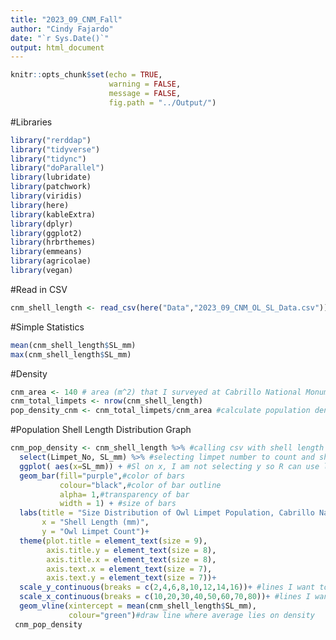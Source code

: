 ```yaml
---
title: "2023_09_CNM_Fall"
author: "Cindy Fajardo"
date: "`r Sys.Date()`"
output: html_document
---
```


```r
knitr::opts_chunk$set(echo = TRUE,
                      warning = FALSE,
                      message = FALSE,
                      fig.path = "../Output/")
```

#Libraries
```r
library("rerddap")
library("tidyverse")
library("tidync")
library("doParallel")
library(lubridate)
library(patchwork)
library(viridis)
library(here)
library(kableExtra)
library(dplyr)
library(ggplot2)
library(hrbrthemes)
library(emmeans)
library(agricolae)
library(vegan)
```

#Read in CSV
```r
cnm_shell_length <- read_csv(here("Data","2023_09_CNM_OL_SL_Data.csv"))
```

#Simple Statistics
```r
mean(cnm_shell_length$SL_mm)
max(cnm_shell_length$SL_mm)
```

#Density
```r
cnm_area <- 140 # area (m^2) that I surveyed at Cabrillo National Monument Zone 3
cnm_total_limpets <- nrow(cnm_shell_length)
pop_density_cnm <- cnm_total_limpets/cnm_area #calculate population density # of limpet/m^2

```

#Population Shell Length Distribution Graph
```r
cnm_pop_density <- cnm_shell_length %>% #calling csv with shell length data
  select(Limpet_No, SL_mm) %>% #selecting limpet number to count and shell length
  ggplot( aes(x=SL_mm)) + #Sl on x, I am not selecting y so R can use limpet count for density plot
  geom_bar(fill="purple",#color of bars
           colour="black",#color of bar outline
           alpha= 1,#transparency of bar
           width = 1) + #size of bars
  labs(title = "Size Distribution of Owl Limpet Population, Cabrillo National Monument",
       x = "Shell Length (mm)",
       y = "Owl Limpet Count")+
  theme(plot.title = element_text(size = 9),
        axis.title.y = element_text(size = 8),
        axis.title.x = element_text(size = 8),
        axis.text.x = element_text(size = 7),
        axis.text.y = element_text(size = 7))+
  scale_y_continuous(breaks = c(2,4,6,8,10,12,14,16))+ #lines I want to show up on y axis
  scale_x_continuous(breaks = c(10,20,30,40,50,60,70,80))+ #lines I want to show up on x axis
  geom_vline(xintercept = mean(cnm_shell_length$SL_mm),
             colour="green")#draw line where average lies on density
 cnm_pop_density
```

